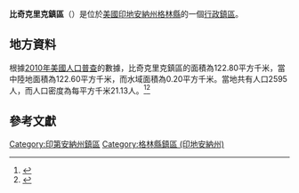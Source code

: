 {{noteTA
|G1=USState
|G2=地名
|G3=Unit
}}
{{Infobox settlement
|official_name            = 比奇克里克鎮區
|native_name = Beech Creek Township
|settlement_type          = [[行政鎮區|行政鎮區]]
|image_skyline            = Greene County Chapel Methodist Church.jpg
|imagesize                = 250px
|image_map                = Map highlighting Beech Creek Township, Greene County, Indiana.svg
|mapsize                  = 250px
|pushpin_map  =USA Indiana
|pushpin_label = 比奇克里克鎮區
|pushpin_label_position   = top
|pushpin_map_caption      = 比奇克里克鎮區在印地安納州的位置
|subdivision_type         = [[世界政區索引|國家]]
|subdivision_type1        = [[美国州份|州份]]
|subdivision_type2        = [[印地安納州行政区划|縣]]
|subdivision_name         = [[美国|美国]]
|subdivision_name1        = [[印地安納州|印地安納州]]
|subdivision_name2        = [[格林縣_(印地安納州)|格林縣]]
|elevation_ft             = 630
|elevation_m              = 192
|timezone                 = [[北美东部時區|北美东部時區]]
|area_total_km2           = 122.80
|area_land_km2            = 122.60
|area_water_km2           = 0.20
|area_total_sq_mi         = 
|area_land_sq_mi          = 
|area_water_sq_mi         = 
|population_as_of         = [[2010年美國人口普查|2010]]
|population_footnotes     = 
|population_total         = 2595
|population_density_km2   = auto
|population_density_sq_mi = auto
|utc_offset               = -5
|coordinates              = {{coord|38|54|46|N|86|54|14|W|type:city_region:US-AL_source:GNS-enwiki|display=inline,title}}
| coor_pinpoint           = 
| coordinates_footnotes   = 
|timezone_DST             = EDT
|utc_offset_DST           = -4
|postal_code_type         = [[美國郵區編號|郵區編號]]
|postal_code              = 
|area_code                = {{link-en|电话区号812|Area code 812|812}}
|blank_name = [[地名信息系统|GNIS ID]]
|blank_info = 453104
}}
'''比奇克里克鎮區'''（{{lang-en|Beech Creek Township}}）是位於[[美國|美國]][[印地安納州|印地安納州]][[格林縣_(印地安納州)|格林縣]]的一個[[行政鎮區|行政鎮區]]。

== 地方資料 ==
根據[[2010年美國人口普查|2010年美國人口普查]]的數據，比奇克里克鎮區的面積為122.80平方千米，當中陸地面積為122.60平方千米，而水域面積為0.20平方千米。當地共有人口2595人，而人口密度為每平方千米21.13人。<ref name="GR8">{{cite web|url=http://factfinder2.census.gov|publisher=[[美国人口调查局|美国人口调查局]]|accessdate=2011-05-14|title=American FactFinder|archive-date=2013-09-11|archive-url=https://web.archive.org/web/20130911234518/http://factfinder2.census.gov/|dead-url=no}}</ref><ref>{{cite web|url=https://www.citypopulation.de/en/usa/illinois/admin/|title=USA: Illinois (Counties and Townships) - City Population|accessdate=2020-07-18|archive-date=2020-04-22|archive-url=https://web.archive.org/web/20200422090607/https://www.citypopulation.de/en/usa/illinois/admin/|dead-url=no}}</ref>

== 參考文獻 ==
{{reflist}}

{{格林縣 (印地安納州)}}

{{DEFAULTSORT:Beech Creek Township}}
[[Category:印第安納州鎮區|Category:印第安納州鎮區]]
[[Category:格林縣鎮區_(印地安納州)|Category:格林縣鎮區 (印地安納州)]]

{{Indiana-geo-stub}}
